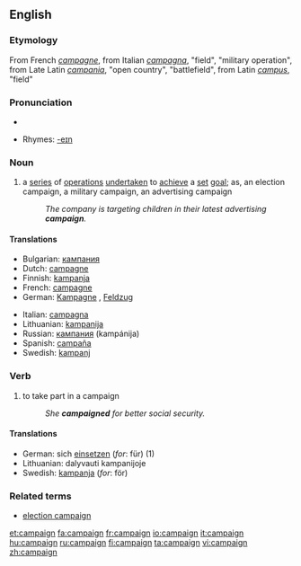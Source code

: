 ==English==

===Etymology===
From French ''[[campagne]]'', from Italian ''[[campagna]]'', "field", "military operation", from Late Latin ''[[campania]]'', "open country", "battlefield", from Latin ''[[campus]]'', "field"

===Pronunciation===
*{{audio|en-us-campaign.ogg|Audio (US)}}

*Rhymes: [[Rhymes:English:-eɪn|-eɪn]]

===Noun===
{{en-noun}}
# a [[series]] of [[operation]]s [[undertaken]] to [[achieve]] a [[set]] [[goal]]; as, an election campaign, a military campaign, an advertising campaign
#:''The company is targeting children in their latest advertising '''campaign'''.''
====Translations====
{{top}}
*Bulgarian: [[кампания]] {{f}}
*Dutch: [[campagne]] {{f}}
*Finnish: [[kampanja]]
*French: [[campagne]] {{f}}
*German: [[Kampagne]] {{f}}, [[Feldzug]] {{m}}
{{mid}}
*Italian: [[campagna]] {{f}}
*Lithuanian: [[kampanija]]
*Russian: [[кампания]] (kampánija) {{f}}
*Spanish: [[campaña]] {{f}}
*Swedish: [[kampanj]]
{{bottom}}

===Verb===
{{en-verb}}
# {{intransitive}} to take part in a campaign
#:''She '''campaigned''' for better social security.''
====Translations====
*German: sich [[einsetzen]] (''for'': für) (1)
*Lithuanian: dalyvauti kampanijoje
*Swedish: [[kampanja]] (''for'': för)

===Related terms===
*[[election campaign]]

[[et:campaign]]
[[fa:campaign]]
[[fr:campaign]]
[[io:campaign]]
[[it:campaign]]
[[hu:campaign]]
[[ru:campaign]]
[[fi:campaign]]
[[ta:campaign]]
[[vi:campaign]]
[[zh:campaign]]